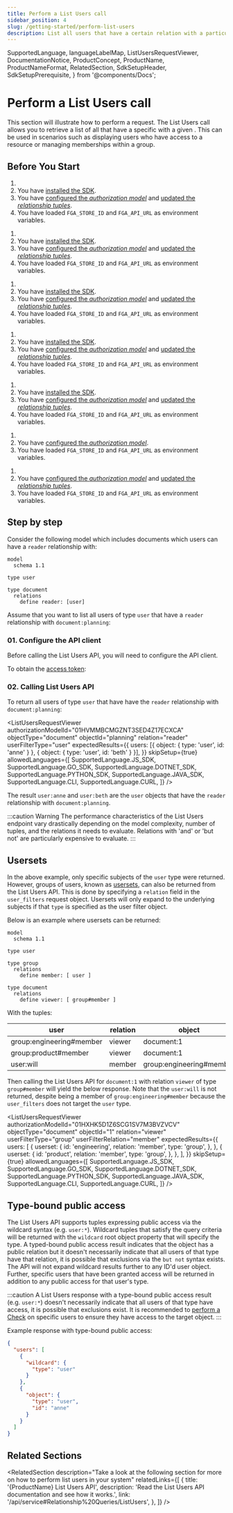 ```yaml
---
title: Perform a List Users call
sidebar_position: 4
slug: /getting-started/perform-list-users
description: List all users that have a certain relation with a particular object
---
```


  SupportedLanguage,
  languageLabelMap,
  ListUsersRequestViewer,
  DocumentationNotice,
  ProductConcept,
  ProductName,
  ProductNameFormat,
  RelatedSection,
  SdkSetupHeader,
  SdkSetupPrerequisite,
} from '@components/Docs';

# Perform a List Users call

<DocumentationNotice />

This section will illustrate how to perform a <ProductConcept section="what-is-a-list-users-request" linkName="list users" /> request. The List Users call allows you to retrieve a list of all <ProductConcept section="what-is-a-user" linkName="users" /> that have a specific <ProductConcept section="what-is-a-relationship" linkName="relationship" /> with a given <ProductConcept section="what-is-an-object" linkName="object" />.  This can be used in scenarios such as displaying users who have access to a resource or managing memberships within a group. 


## Before You Start

<Tabs groupId="languages">

<TabItem value={SupportedLanguage.JS_SDK} label={languageLabelMap.get(SupportedLanguage.JS_SDK)}>

1. <SdkSetupPrerequisite />
2. You have [installed the SDK](./install-sdk.mdx).
3. You have [configured the _authorization model_](./configure-model.mdx) and [updated the _relationship tuples_](./update-tuples.mdx).
4. You have loaded `FGA_STORE_ID` and `FGA_API_URL` as environment variables.

</TabItem>

<TabItem value={SupportedLanguage.GO_SDK} label={languageLabelMap.get(SupportedLanguage.GO_SDK)}>

1. <SdkSetupPrerequisite />
2. You have [installed the SDK](./install-sdk.mdx).
3. You have [configured the _authorization model_](./configure-model.mdx) and [updated the _relationship tuples_](./update-tuples.mdx).
4. You have loaded `FGA_STORE_ID` and `FGA_API_URL` as environment variables.

</TabItem>

<TabItem value={SupportedLanguage.DOTNET_SDK} label={languageLabelMap.get(SupportedLanguage.DOTNET_SDK)}>

1. <SdkSetupPrerequisite />
2. You have [installed the SDK](./install-sdk.mdx).
3. You have [configured the _authorization model_](./configure-model.mdx) and [updated the _relationship tuples_](./update-tuples.mdx).
4. You have loaded `FGA_STORE_ID` and `FGA_API_URL` as environment variables.

</TabItem>

<TabItem value={SupportedLanguage.PYTHON_SDK} label={languageLabelMap.get(SupportedLanguage.PYTHON_SDK)}>

1. <SdkSetupPrerequisite />
2. You have [installed the SDK](./install-sdk.mdx).
3. You have [configured the _authorization model_](./configure-model.mdx) and [updated the _relationship tuples_](./update-tuples.mdx).
4. You have loaded `FGA_STORE_ID` and `FGA_API_URL` as environment variables.

</TabItem>

<TabItem value={SupportedLanguage.JAVA_SDK} label={languageLabelMap.get(SupportedLanguage.JAVA_SDK)}>

1. <SdkSetupPrerequisite />
2. You have [installed the SDK](./install-sdk.mdx).
3. You have [configured the _authorization model_](./configure-model.mdx) and [updated the _relationship tuples_](./update-tuples.mdx).
4. You have loaded `FGA_STORE_ID` and `FGA_API_URL` as environment variables.

</TabItem>

<TabItem value={SupportedLanguage.CLI} label={languageLabelMap.get(SupportedLanguage.CLI)}>

1. <SdkSetupPrerequisite />
2. You have [configured the _authorization model_](./configure-model.mdx).
3. You have loaded `FGA_STORE_ID` and `FGA_API_URL` as environment variables.

</TabItem>

<TabItem value={SupportedLanguage.CURL} label={languageLabelMap.get(SupportedLanguage.CURL)}>

1. <SdkSetupPrerequisite />
2. You have [configured the _authorization model_](./configure-model.mdx) and [updated the _relationship tuples_](./update-tuples.mdx).
3. You have loaded `FGA_STORE_ID` and `FGA_API_URL` as environment variables.

</TabItem>
</Tabs>

## Step by step

Consider the following model which includes documents which users can have a `reader` relationship with:

```dsl.openfga
model
  schema 1.1

type user

type document
  relations
    define reader: [user]

```

Assume that you want to list all users of type `user` that have a `reader` relationship with `document:planning`:

### 01. Configure the <ProductName format={ProductNameFormat.ShortForm}/> API client

Before calling the List Users API, you will need to configure the API client.

<Tabs groupId="languages">
<TabItem value={SupportedLanguage.JS_SDK} label={languageLabelMap.get(SupportedLanguage.JS_SDK)}>

<SdkSetupHeader lang={SupportedLanguage.JS_SDK} />

</TabItem>
<TabItem value={SupportedLanguage.GO_SDK} label={languageLabelMap.get(SupportedLanguage.GO_SDK)}>

<SdkSetupHeader lang={SupportedLanguage.GO_SDK} />

</TabItem>
<TabItem value={SupportedLanguage.DOTNET_SDK} label={languageLabelMap.get(SupportedLanguage.DOTNET_SDK)}>

<SdkSetupHeader lang={SupportedLanguage.DOTNET_SDK} />

</TabItem>
<TabItem value={SupportedLanguage.PYTHON_SDK} label={languageLabelMap.get(SupportedLanguage.PYTHON_SDK)}>

<SdkSetupHeader lang={SupportedLanguage.PYTHON_SDK} />

</TabItem>
<TabItem value={SupportedLanguage.JAVA_SDK} label={languageLabelMap.get(SupportedLanguage.JAVA_SDK)}>

<SdkSetupHeader lang={SupportedLanguage.JAVA_SDK} />

</TabItem>
<TabItem value={SupportedLanguage.CLI} label={languageLabelMap.get(SupportedLanguage.CLI)}>

<SdkSetupHeader lang={SupportedLanguage.CLI} />

</TabItem>
<TabItem value={SupportedLanguage.CURL} label={languageLabelMap.get(SupportedLanguage.CURL)}>

To obtain the [access token](https://auth0.com/docs/get-started/authentication-and-authorization-flow/call-your-api-using-the-client-credentials-flow):

<SdkSetupHeader lang={SupportedLanguage.CURL} />

</TabItem>
</Tabs>

### 02. Calling List Users API

To return all users of type `user` that have have the `reader` relationship with `document:planning`:

<ListUsersRequestViewer
  authorizationModelId="01HVMMBCMGZNT3SED4Z17ECXCA"
  objectType="document"
  objectId="planning"
  relation="reader"
  userFilterType="user"
  expectedResults={{
    users: [{ object: { type: 'user', id: 'anne' } }, { object: { type: 'user', id: 'beth' } }],
  }}
  skipSetup={true}
  allowedLanguages={[
    SupportedLanguage.JS_SDK,
    SupportedLanguage.GO_SDK,
    SupportedLanguage.DOTNET_SDK,
    SupportedLanguage.PYTHON_SDK,
    SupportedLanguage.JAVA_SDK,
    SupportedLanguage.CLI,
    SupportedLanguage.CURL,
  ]}
/>

The result `user:anne` and `user:beth` are the `user` objects that have the `reader` relationship with `document:planning`.

:::caution Warning
The performance characteristics of the List Users endpoint vary drastically depending on the model complexity, number of tuples, and the relations it needs to evaluate. Relations with 'and' or 'but not' are particularly expensive to evaluate.
:::

## Usersets

In the above example, only specific subjects of the `user` type were returned. However, groups of users, known as [usersets](../modeling/building-blocks/usersets.mdx), can also be returned from the List Users API. This is done by specifying a `relation` field in the `user_filters` request object. Usersets will only expand to the underlying subjects if that `type` is specified as the user filter object.

Below is an example where usersets can be returned:

```dsl.openfga
model
  schema 1.1

type user

type group
  relations
    define member: [ user ]

type document
  relations
    define viewer: [ group#member ]
```

With the tuples:

| user                     | relation | object                   |
| ------------------------ | -------- | ------------------------ |
| group:engineering#member | viewer   | document:1               |
| group:product#member     | viewer   | document:1               |
| user:will                | member   | group:engineering#member |

Then calling the List Users API for `document:1` with relation `viewer` of type `group#member` will yield the below response. Note that the `user:will` is not returned, despite being a member of `group:engineering#member` because the `user_filters` does not target the `user` type.

<ListUsersRequestViewer
  authorizationModelId="01HXHK5D1Z6SCG1SV7M3BVZVCV"
  objectType="document"
  objectId="1"
  relation="viewer"
  userFilterType="group"
  userFilterRelation="member"
  expectedResults={{
    users: [
      {
        userset: {
          id: 'engineering',
          relation: 'member',
          type: 'group',
        },
      },
      {
        userset: {
          id: 'product',
          relation: 'member',
          type: 'group',
        },
      },
    ],
  }}
  skipSetup={true}
  allowedLanguages={[
    SupportedLanguage.JS_SDK,
    SupportedLanguage.GO_SDK,
    SupportedLanguage.DOTNET_SDK,
    SupportedLanguage.PYTHON_SDK,
    SupportedLanguage.JAVA_SDK,
    SupportedLanguage.CLI,
    SupportedLanguage.CURL,
  ]}
/>

## Type-bound public access

The List Users API supports tuples expressing public access via the wildcard syntax (e.g. `user:*`). Wildcard tuples that satisfy the query criteria will be returned with the `wildcard` root object property that will specify the type. A typed-bound public access result indicates that the object has a public relation but it doesn't necessarily indicate that all users of that type have that relation, it is possible that exclusions via the `but not` syntax exists. The API will not expand wildcard results further to any ID'd user object. Further, specific users that have been granted access will be returned in addition to any public access for that user's type.

:::caution
A List Users response with a type-bound public access result (e.g. `user:*`) doesn't necessarily indicate that all users of that type have access, it is possible that exclusions exist. It is recommended to [perform a Check](./perform-check.mdx) on specific users to ensure they have access to the target object.
:::

Example response with type-bound public access:

```json
{
  "users": [
    {
      "wildcard": {
        "type": "user"
      }
    },
    {
      "object": {
        "type": "user",
        "id": "anne"
      }
    }
  ]
}
```

## Related Sections

<RelatedSection
  description="Take a look at the following section for more on how to perform list users in your system"
  relatedLinks={[
    {
      title: '{ProductName} List Users API',
      description: 'Read the List Users API documentation and see how it works.',
      link: '/api/service#Relationship%20Queries/ListUsers',
    },
  ]}
/>
